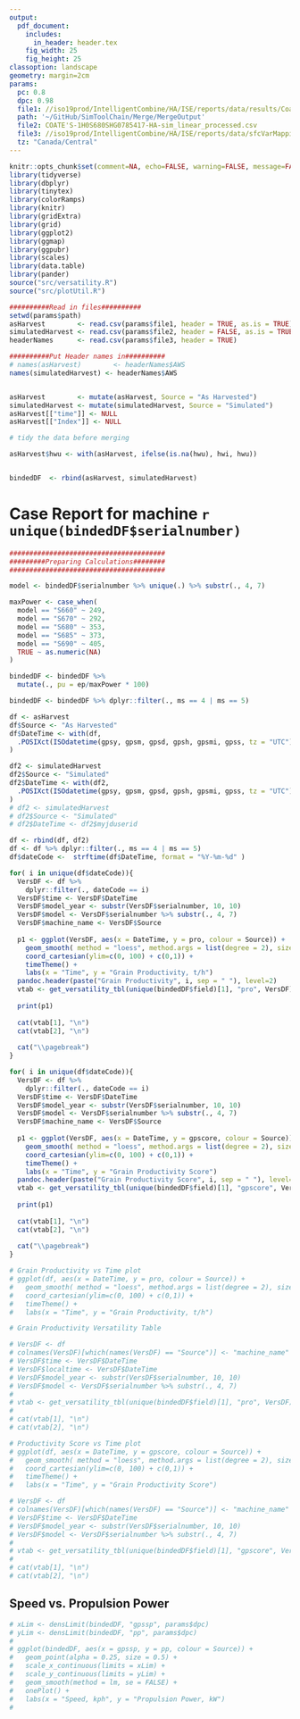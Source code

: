 ```yaml
---
output:
  pdf_document:
    includes:
      in_header: header.tex
    fig_width: 25
    fig_height: 25
classoption: landscape
geometry: margin=2cm
params:
  pc: 0.8
  dpc: 0.98
  file1: //iso19prod/IntelligentCombine/HA/ISE/reports/data/results/Coates/COATE'S-1H0S680SHG0785417-HA.csv
  path: '~/GitHub/SimToolChain/Merge/MergeOutput'
  file2: COATE'S-1H0S680SHG0785417-HA-sim_linear_processed.csv
  file3: //iso19prod/IntelligentCombine/HA/ISE/reports/data/sfcVarMapping.csv
  tz: "Canada/Central"
---
```


```r
knitr::opts_chunk$set(comment=NA, echo=FALSE, warning=FALSE, message=FALSE)
library(tidyverse)
library(dbplyr)
library(tinytex)
library(colorRamps)
library(knitr)
library(gridExtra)
library(grid)
library(ggplot2)
library(ggmap)
library(ggpubr)
library(scales)
library(data.table)
library(pander)
source("src/versatility.R")
source("src/plotUtil.R")

```


```r
##########Read in files##########
setwd(params$path)
asHarvest        <- read.csv(params$file1, header = TRUE, as.is = TRUE)
simulatedHarvest <- read.csv(params$file2, header = FALSE, as.is = TRUE)
headerNames      <- read.csv(params$file3, header = TRUE)

##########Put Header names in##########
# names(asHarvest)        <- headerNames$AWS
names(simulatedHarvest) <- headerNames$AWS


asHarvest        <- mutate(asHarvest, Source = "As Harvested")
simulatedHarvest <- mutate(simulatedHarvest, Source = "Simulated")
asHarvest[["time"]] <- NULL
asHarvest[["Index"]] <- NULL

# tidy the data before merging

asHarvest$hwu <- with(asHarvest, ifelse(is.na(hwu), hwi, hwu))


bindedDF  <- rbind(asHarvest, simulatedHarvest)
```

# Case Report for machine `r unique(bindedDF$serialnumber)`

```r
#######################################
#########Preparing Calculations########
#######################################

model <- bindedDF$serialnumber %>% unique(.) %>% substr(., 4, 7)

maxPower <- case_when(
  model == "S660" ~ 249,
  model == "S670" ~ 292,
  model == "S680" ~ 353,
  model == "S685" ~ 373,
  model == "S690" ~ 405,
  TRUE ~ as.numeric(NA)
)

bindedDF <- bindedDF %>%
  mutate(., pu = ep/maxPower * 100)
```

```r
bindedDF <- bindedDF %>% dplyr::filter(., ms == 4 | ms == 5)
```


```r
df <- asHarvest
df$Source <- "As Harvested"
df$DateTime <- with(df,
  .POSIXct(ISOdatetime(gpsy, gpsm, gpsd, gpsh, gpsmi, gpss, tz = "UTC"), tz = params$tz)
)

df2 <- simulatedHarvest
df2$Source <- "Simulated"
df2$DateTime <- with(df2,
  .POSIXct(ISOdatetime(gpsy, gpsm, gpsd, gpsh, gpsmi, gpss, tz = "UTC"), tz = params$tz)
)
# df2 <- simulatedHarvest
# df2$Source <- "Simulated"
# df2$DateTime <- df2$myjduserid

df <- rbind(df, df2)
df <- df %>% dplyr::filter(., ms == 4 | ms == 5)
df$dateCode <-  strftime(df$DateTime, format = "%Y-%m-%d" )
```

```r
for( i in unique(df$dateCode)){
  VersDF <- df %>% 
    dplyr::filter(., dateCode == i)
  VersDF$time <- VersDF$DateTime
  VersDF$model_year <- substr(VersDF$serialnumber, 10, 10)
  VersDF$model <- VersDF$serialnumber %>% substr(., 4, 7)
  VersDF$machine_name <- VersDF$Source
  
  p1 <- ggplot(VersDF, aes(x = DateTime, y = pro, colour = Source)) +
    geom_smooth( method = "loess", method.args = list(degree = 2), size = 1.75, se = FALSE, span = 0.33) +
    coord_cartesian(ylim=c(0, 100) + c(0,1)) +
    timeTheme() +
    labs(x = "Time", y = "Grain Productivity, t/h")
  pandoc.header(paste("Grain Productivity", i, sep = " "), level=2)
  vtab <- get_versatility_tbl(unique(bindedDF$field)[1], "pro", VersDF)
  
  print(p1)
  
  cat(vtab[1], "\n")
  cat(vtab[2], "\n")
  
  cat("\\pagebreak")
}

for( i in unique(df$dateCode)){
  VersDF <- df %>% 
    dplyr::filter(., dateCode == i)
  VersDF$time <- VersDF$DateTime
  VersDF$model_year <- substr(VersDF$serialnumber, 10, 10)
  VersDF$model <- VersDF$serialnumber %>% substr(., 4, 7)
  VersDF$machine_name <- VersDF$Source
  
  p1 <- ggplot(VersDF, aes(x = DateTime, y = gpscore, colour = Source)) +
    geom_smooth( method = "loess", method.args = list(degree = 2), size = 1.75, se = FALSE, span = 0.33) +
    coord_cartesian(ylim=c(0, 100) + c(0,1)) +
    timeTheme() +
    labs(x = "Time", y = "Grain Productivity Score")
  pandoc.header(paste("Grain Productivity Score", i, sep = " "), level=2)
  vtab <- get_versatility_tbl(unique(bindedDF$field)[1], "gpscore", VersDF)
  
  print(p1)
  
  cat(vtab[1], "\n")
  cat(vtab[2], "\n")
  
  cat("\\pagebreak")
}
```




```r
# Grain Productivity vs Time plot
# ggplot(df, aes(x = DateTime, y = pro, colour = Source)) +
#   geom_smooth( method = "loess", method.args = list(degree = 2), size = 1.75, se = FALSE, span = 0.33) +
#   coord_cartesian(ylim=c(0, 100) + c(0,1)) +
#   timeTheme() +
#   labs(x = "Time", y = "Grain Productivity, t/h")

```


```r
# Grain Productivity Versatility Table

# VersDF <- df
# colnames(VersDF)[which(names(VersDF) == "Source")] <- "machine_name"
# VersDF$time <- VersDF$DateTime
# VersDF$localtime <- VersDF$DateTime
# VersDF$model_year <- substr(VersDF$serialnumber, 10, 10)
# VersDF$model <- VersDF$serialnumber %>% substr(., 4, 7)
# 
# vtab <- get_versatility_tbl(unique(bindedDF$field)[1], "pro", VersDF)
# 
# cat(vtab[1], "\n")
# cat(vtab[2], "\n")

```


```r
# Productivity Score vs Time plot
# ggplot(df, aes(x = DateTime, y = gpscore, colour = Source)) +
#   geom_smooth( method = "loess", method.args = list(degree = 2), size = 1.75, se = FALSE, span = 0.33) +
#   coord_cartesian(ylim=c(0, 100) + c(0,1)) +
#   timeTheme() +
#   labs(x = "Time", y = "Grain Productivity Score")
```


```r
# VersDF <- df
# colnames(VersDF)[which(names(VersDF) == "Source")] <- "machine_name"
# VersDF$time <- VersDF$DateTime
# VersDF$model_year <- substr(VersDF$serialnumber, 10, 10)
# VersDF$model <- VersDF$serialnumber %>% substr(., 4, 7)
# 
# vtab <- get_versatility_tbl(unique(bindedDF$field)[1], "gpscore", VersDF)
# 
# cat(vtab[1], "\n")
# cat(vtab[2], "\n")
```

## Speed vs. Propulsion Power

```r
# xLim <- densLimit(bindedDF, "gpssp", params$dpc)
# yLim <- densLimit(bindedDF, "pp", params$dpc)
# 
# ggplot(bindedDF, aes(x = gpssp, y = pp, colour = Source)) +
#   geom_point(alpha = 0.25, size = 0.5) +
#   scale_x_continuous(limits = xLim) +
#   scale_y_continuous(limits = yLim) +
#   geom_smooth(method = lm, se = FALSE) +
#   onePlot() +
#   labs(x = "Speed, kph", y = "Propulsion Power, kW")
# 

```
